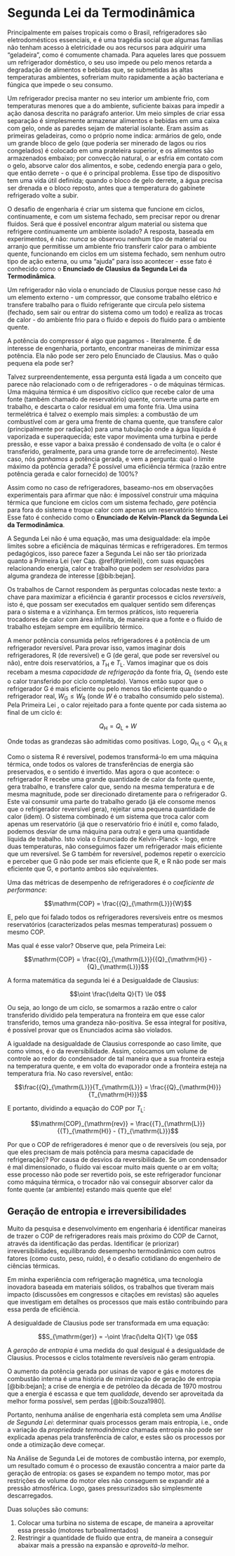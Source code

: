 # Segunda Lei da Termodinâmica {#seglei}

Principalmente em países tropicais como o Brasil, refrigeradores são eletrodomésticos essenciais, e é uma tragédia  social que algumas famílias não tenham acesso à eletricidade ou aos recursos para adquirir uma "geladeira", como é comumente chamada. Para aqueles lares que possuem um refrigerador doméstico, o seu uso impede ou pelo menos retarda a degradação de alimentos e bebidas que, se submetidas às altas temperaturas ambientes, sofreriam muito rapidamente a ação bacteriana e fúngica que impede o seu consumo.

Um refrigerador precisa manter no seu interior um ambiente frio, com temperaturas menores que a do ambiente, suficiente baixas para impedir a ação danosa descrita no parágrafo anterior. Um meio simples de criar essa separação é simplesmente armazenar alimentos e bebidas em uma caixa com gelo, onde as paredes sejam de material isolante. Eram assim as primeiras geladeiras, como o próprio nome indica: armários de gelo, onde um grande bloco de gelo (que poderia ser minerado de lagos ou rios congelados) é colocado em uma prateleira superior, e os alimentos são armazenados embaixo; por convecção natural, o ar esfria em contato com o gelo, absorve calor dos alimentos, e sobe, cedendo energia para o gelo, que então derrete - o que é o principal problema. Esse tipo de dispositivo tem uma vida útil definida; quando o bloco de gelo derrete, a água precisa ser drenada e o bloco reposto, antes que a temperatura do gabinete refrigerado volte a subir.

O desafio de engenharia é criar um sistema que funcione em ciclos, continuamente, e com um sistema fechado, sem precisar repor ou drenar fluidos. Será que é possível encontrar algum material ou sistema que refrigere continuamente um ambiente isolado? A resposta, baseada em experimentos, é não:  *nunca* se observou nenhum tipo de material ou arranjo que permitisse um ambiente frio transferir calor para o ambiente quente, funcionando em ciclos em um sistema fechado,  sem nenhum outro tipo de ação externa, ou uma "ajuda" para isso acontecer - esse fato é conhecido como o **Enunciado de Clausius da Segunda Lei da Termodinâmica**.

Um refrigerador não viola o enunciado de Clausius porque nesse caso *há* um elemento externo - um compressor, que consome trabalho elétrico e transfere trabalho para o fluido refrigerante que circula pelo sistema (fechado, sem sair ou entrar do sistema como um todo) e realiza as trocas de calor - do ambiente frio para o fluido e depois do fluido para o ambiente quente. 

A potência do compressor é algo que pagamos - literalmente. É de interesse de engenharia, portanto, encontrar maneiras de minimizar essa potência. Ela não pode ser zero pelo Enunciado de Clausius. Mas o quão pequena ela pode ser?

Talvez surpreendentemente, essa pergunta está ligada a um conceito que parece não relacionado com o de refrigeradores - o de máquinas térmicas. Uma máquina térmica é um dispositivo cíclico que recebe calor de uma fonte (também chamado de reservatório) quente, converte uma parte em  trabalho, e descarta o calor residual em uma fonte fria. Uma usina termelétrica é talvez o exemplo mais simples: a combustão de um combustível com ar gera uma frente de chama quente, que transfere calor (principalmente por radiação) para uma tubulação onde a água líquida é vaporizada e superaquecida; este vapor movimenta uma turbina e perde pressão, e esse vapor a baixa pressão é condensado de volta (e o calor é transferido, geralmente, para uma grande torre de arrefecimento). Neste caso, nós *ganhamos* a potência gerada, e vem a pergunta: qual o limite máximo da potência gerada? É possível uma eficiência térmica (razão entre potência gerada e calor fornecido) de 100%?

Assim como no caso de refrigeradores, baseamo-nos em observações experimentais para afirmar que não: é impossível construir uma máquina térmica que funcione em ciclos com um sistema fechado, *gere* potência para fora do sistema e troque calor com apenas um reservatório térmico. Esse fato é conhecido como o **Enunciado de Kelvin-Planck da Segunda Lei da Termodinâmica**.

A Segunda Lei não é uma equação, mas uma desigualdade: ela impõe limites sobre a eficiência de máquinas térmicas e refrigeradores. Em termos pedagógicos, isso parece fazer a Segunda Lei não ser tão priorizada quanto a Primeira Lei (ver Cap. \@ref(#primlei)), com suas equações relacionando energia, calor e trabalho que podem ser *resolvidas* para alguma grandeza de interesse [@bib:bejan].

Os trabalhos de Carnot respondem às perguntas colocadas neste texto: a chave para maximizar a eficiência é garantir processos e ciclos *reversíveis*, isto é, que possam ser executados em qualquer sentido sem diferenças para o sistema e a vizinhança. Em termos práticos, isto requereria trocadores de calor com área infinita, de maneira que a fonte e o fluido de trabalho estejam sempre em equilíbrio térmico.

A menor potência consumida pelos refrigeradores é a potência de um refrigerador reversível. Para provar isso, vamos imaginar dois refrigeradores, R (de reversível) e G (de geral, que pode ser reversível ou não), entre dois reservatórios, a $T_{\mathrm{H}}$ e $T_{\mathrm{L}}$. Vamos imaginar que os dois recebam a mesma *capacidade de refrigeração* da fonte fria, ${Q}_{\mathrm{L}}$ (sendo este o calor transferido por ciclo completado). Vamos então supor que o refrigerador G é mais eficiente ou pelo menos tão eficiente quando o refrigerador real, $W_{\mathrm{G}} \le W_{\mathrm{R}}$ (onde $W$ é o trabalho consumido pelo sistema). Pela Primeira Lei , o calor rejeitado para a fonte quente por cada sistema ao final de um ciclo é:

$${Q}_{\mathrm{H}} = {Q}_{\mathrm{L}} + W$$

Onde todas as grandezas são admitidas como positivas. Logo, $Q_{\mathrm{H,G}} < Q_{\mathrm{H,R}}$

Como o sistema R é reversível, podemos transformá-lo em uma máquina térmica, onde todos os valores de transferências de energia são preservados, e o sentido é invertido. Mas agora o que acontece: o refrigerador R recebe uma grande quantidade de calor da fonte quente, gera trabalho, e transfere calor que, sendo na mesma temperatura e de mesma magnitude, pode ser direcionado diretamente para o refrigerador G. Este vai consumir uma parte do trabalho gerado (já ele consome menos que o refrigerador reversível gera), rejeitar uma pequena quantidade de calor (idem). O sistema combinado é um sistema que troca calor com apenas um reservatório (já que o reservatório frio é inútil e, como falado, podemos desviar de uma máquina para outra) e gera uma quantidade líquida de trabalho. Isto viola o Enunciado de Kelvin-Planck - logo, entre duas temperaturas, não conseguimos fazer um refrigerador mais eficiente que um reversível. Se G também for reversível, podemos repetir o exercício e perceber que G não pode ser mais eficiente que R, e R não pode ser mais eficiente que G, e portanto ambos são equivalentes. 

Uma das métricas de desempenho de refrigeradores é o *coeficiente de performance*:

$$\mathrm{COP} = \frac{{Q}_{\mathrm{L}}}{W}$$

E, pelo que foi falado todos os refrigeradores reversíveis entre os mesmos reservatórios (caracterizados pelas mesmas temperaturas) possuem o mesmo COP.

Mas qual é esse valor? Observe que, pela Primeira Lei:

$$\mathrm{COP} = \frac{{Q}_{\mathrm{L}}}{{Q}_{\mathrm{H}} - {Q}_{\mathrm{L}}}$$

A forma matemática da segunda lei é a Desigualdade de Clausius:

$$\oint \frac{\delta Q}{T} \le 0$$

Ou seja, ao longo de um ciclo, se somarmos a razão entre o calor transferido dividido pela temperatura na fronteira em que esse calor transferido, temos uma grandeza não-positiva. Se essa integral for positiva, é possível provar que os Enunciados acima são violados.

A igualdade na desigualdade de Clausius corresponde ao caso limite, que como vimos, é o da reversibilidade. Assim, colocamos um volume de controle ao redor do condensador de tal maneira que a sua fronteira esteja na temperatura quente, e em volta do evaporador onde a fronteira esteja na temperatura fria. No caso reversível, então:

$$\frac{{Q}_{\mathrm{L}}}{T_{\mathrm{L}}} = \frac{{Q}_{\mathrm{H}}}{T_{\mathrm{H}}}$$

E portanto, dividindo a equação do COP por $T_{\mathrm{L}}$:


$$\mathrm{COP}_{\mathrm{rev}} = \frac{{T}_{\mathrm{L}}}{{T}_{\mathrm{H}} - {T}_{\mathrm{L}}}$$

Por que o COP de refrigeradores é menor que o de reversíveis (ou seja, por que eles precisam de mais potência para mesma capacidade de refrigeração)? Por causa de desvios da reversibilidade. Se um condensador é mal dimensionado, o fluido vai escoar muito mais quente o ar em volta; esse processo não pode ser revertido pois, se este refrigerador funcionar como máquina térmica, o trocador não vai conseguir absorver calor da fonte quente (ar ambiente) estando mais quente que ele!

## Geração de entropia e irreversibilidades

Muito da pesquisa e desenvolvimento em engenharia é identificar maneiras de trazer o COP de refrigeradores reais mais próximo do COP de Carnot, através da identificação das perdas. Identificar (e priorizar) irreversibilidades, equilibrando desempenho termodinâmico com outros fatores (como custo, peso, ruído), é o desafio cotidiano do engenheiro de ciências térmicas. 

Em minha experiência com refrigeração magnética, uma tecnologia inovadora baseada em materiais sólidos, os trabalhos que tiveram mais impacto (discussões em congressos e citações em revistas) são aqueles que investigam em detalhes os processos que mais estão contribuindo para essa perda de eficiência.

A desigualdade de Clausius pode ser transformada em uma equação:

$$S_{\mathrm{ger}} = -\oint \frac{\delta Q}{T} \ge 0$$

A *geração de entropia* é uma medida do qual desigual é a desigualdade de Clausius. Processos e ciclos totalmente reversíveis não geram entropia.

O aumento da potência gerada por usinas de vapor e gás e motores de combustão interna é uma história de minimização de geração de entropia [@bib:bejan]; a crise de energia e de petróleo da década de 1970 mostrou que a energia é escassa e que tem *qualidade*, devendo ser aproveitada da melhor forma possível, sem perdas [@bib:Souza1980].

Portanto, nenhuma análise de engenharia está completa sem uma *Análise de Segunda Lei*: determinar quais processos geram mais entropia, i.e., onde a variação da *propriedade termodinâmica* chamada entropia não pode ser explicada apenas pela transferência de calor, e estes são os processos por onde a otimização deve começar.

Na Análise de Segunda Lei de motores de combustão interna, por exemplo, um resultado comum é o processo de exaustão concentra a maior parte da geração de entropia: os gases se expandem no tempo motor, mas por restrições de volume do motor eles não conseguem se expandir até a pressão atmosférica. Logo, gases pressurizados são simplesmente descarregados.

Duas soluções são comuns:

1. Colocar uma turbina no sistema de escape, de maneira a aproveitar essa pressão (motores turboalimentados)
2. Restringir a quantidade de fluido que entra, de maneira a conseguir abaixar mais a pressão na expansão e *aproveitá-la* melhor.


